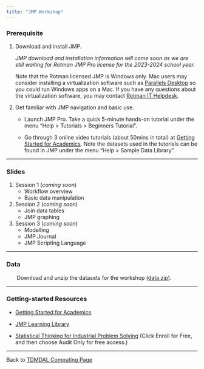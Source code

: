 ```yaml
---
title: "JMP Workshop"
---
```


### Prerequisite

1. Download and install JMP.

    *JMP download and installation information will come soon as we are still waiting for Rotman JMP Pro license for the 2023-2024 school year.*
    
    Note that the Rotman licensed JMP is Windows only. Mac users may consider installing a virtualization software such as [Parallels Desktop](https://www.parallels.com){target="_blank"} so you could run Windows apps on a Mac. If you have any questions about the virtualization software, you may contact [Rotman IT Helpdesk](mailto:helpdesk@rotman.utoronto.ca).

2. Get familiar with JMP navigation and basic use.

    * Launch JMP Pro. Take a quick 5-minute hands-on tutorial under the menu "Help > Tutorials > Beginners Tutorial".
    
    * Go through 3 online video tutorials (about 50mins in total) at [Getting Started for Academics](https://www.jmp.com/en_us/events/ondemand/webcasts/academic/getting-started-for-academics.html){target="_blank"}. Note the datasets used in the tutorials can be found in JMP under the menu "Help > Sample Data Library".

---    

### Slides

1. Session 1 (*coming soon*)
    * Workflow overview
    * Basic data manipulation

2. Session 2 (*coming soon*)
    * Join data tables
    * JMP graphing

3. Session 3 (*coming soon*)
    * Modelling
    * JMP Journal
    * JMP Scripting Language

---
    
### Data

|        Download and unzip the datasets for the workshop ([data.zip](data.zip)).

---

### Getting-started Resources

* [Getting Started for Academics](https://www.jmp.com/en_us/events/ondemand/webcasts/academic/getting-started-for-academics.html){target="_blank"}

* [JMP Learning Library](https://www.jmp.com/en_us/learning-library.html){target="_blank"}

* [Statistical Thinking for Industrial Problem Solving](https://www.coursera.org/learn/statistical-thinking-applied-statistics){target="_blank"} (Click Enroll for Free, and then choose Audit Only for free access.)

---

Back to [TDMDAL Computing Page](https://tdmdal.github.io/)
